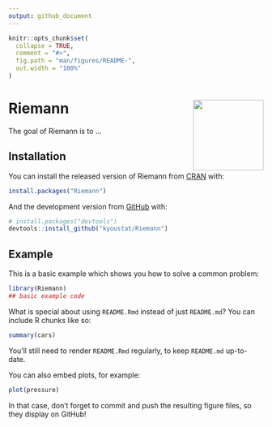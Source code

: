 ```yaml
---
output: github_document
---
```


<!-- README.md is generated from README.Rmd. Please edit that file -->

```r
knitr::opts_chunk$set(
  collapse = TRUE,
  comment = "#>",
  fig.path = "man/figures/README-",
  out.width = "100%"
)
```

# Riemann <a href='https://kyoustat.com/Riemann/'><img src='man/figures/logo.png' align="right" height="139" /></a>

<!-- badges: start -->
<!-- badges: end -->

The goal of Riemann is to ...

## Installation

You can install the released version of Riemann from [CRAN](https://CRAN.R-project.org) with:

``` r
install.packages("Riemann")
```

And the development version from [GitHub](https://github.com/) with:

``` r
# install.packages("devtools")
devtools::install_github("kyoustat/Riemann")
```
## Example

This is a basic example which shows you how to solve a common problem:

```r
library(Riemann)
## basic example code
```

What is special about using `README.Rmd` instead of just `README.md`? You can include R chunks like so:

```r
summary(cars)
```

You'll still need to render `README.Rmd` regularly, to keep `README.md` up-to-date.

You can also embed plots, for example:

```r
plot(pressure)
```

In that case, don't forget to commit and push the resulting figure files, so they display on GitHub!
